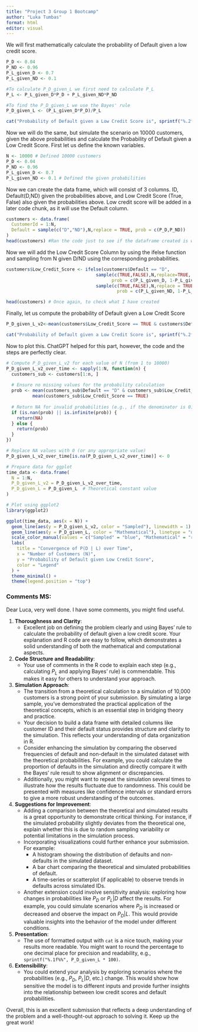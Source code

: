 ```yaml
---
title: "Project 3 Group 1 Bootcamp"
author: "Luka Tumbas"
format: html
editor: visual
---
```


We will first mathematically calculate the probability of Default given a low credit score.

```r
P_D <- 0.04
P_ND <- 0.96
P_L_given_D <- 0.7
P_L_given_ND <- 0.1

#To calculate P_D_given_L we first need to calculate P_L
P_L <- P_L_given_D*P_D + P_L_given_ND*P_ND

#To find the P_D_given_L we use the Bayes' rule
P_D_given_L <- (P_L_given_D*P_D)/P_L

cat("Probability of Default given a Low Credit Score is", sprintf("%.2f%%", P_D_given_L * 100), "\n")

```

Now we will do the same, but simulate the scenario on 10000 customers, given the above probabilities and calculate the Probability of Default given a Low Credit Score. First let us define the known variables.

```r
N <- 10000 # Defined 10000 customers
P_D <- 0.04
P_ND <- 0.96
P_L_given_D <- 0.7
P_L_given_ND <- 0.1 # Defined the given probabilities
```

Now we can create the data frame, which will consist of 3 columns. ID, Default(D,ND) given the probabilities above, and Low Credit Score (True, False) also given the probabilities above. Low credit score will be added in a later code chunk, as it will use the Default column.

```r
customers <- data.frame(
  CustomerId = 1:N,
  Default = sample(c("D","ND"),N,replace = TRUE, prob = c(P_D,P_ND))
)
head(customers) #Ran the code just to see if the dataframe created is what I wanted
```

Now we will add the Low Credit Score Column by using the ifelse function and sampling from N given D/ND using the corresponding probabilities.

```r
customers$Low_Credit_Score <- ifelse(customers$Default == "D",
                                  sample(c(TRUE,FALSE),N,replace=TRUE,
                                        prob = c(P_L_given_D, 1-P_L_given_D)),
                                  sample(c(TRUE,FALSE),N,replace = TRUE,
                                          prob = c(P_L_given_ND, 1-P_L_given_ND)))

head(customers) # Once again, to check what I have created
```

Finally, let us compute the probability of Default given a Low Credit Score

```r
P_D_given_L_v2<-mean(customers$Low_Credit_Score == TRUE & customers$Default == "D" )/mean(customers$Low_Credit_Score == TRUE)

cat("Probability of Default given a Low Credit Score is", sprintf("%.2f%%", P_D_given_L_v2 * 100), "\n")
```

Now to plot this. ChatGPT helped for this part, however, the code and the steps are perfectly clear.

```r
# Compute P_D_given_L_v2 for each value of N (from 1 to 10000)
P_D_given_L_v2_over_time <- sapply(1:N, function(n) {
  customers_sub <- customers[1:n, ]
  
  # Ensure no missing values for the probability calculation
  prob <- mean(customers_sub$Default == "D" & customers_sub$Low_Credit_Score == TRUE) /
          mean(customers_sub$Low_Credit_Score == TRUE)
  
  # Return NA for invalid probabilities (e.g., if the denominator is 0)
  if (is.nan(prob) || is.infinite(prob)) {
    return(NA)
  } else {
    return(prob)
  }
})

# Replace NA values with 0 (or any appropriate value)
P_D_given_L_v2_over_time[is.na(P_D_given_L_v2_over_time)] <- 0

# Prepare data for ggplot
time_data <- data.frame(
  N = 1:N,
  P_D_given_L_v2 = P_D_given_L_v2_over_time,
  P_D_given_L = P_D_given_L  # Theoretical constant value
)

# Plot using ggplot2
library(ggplot2)

ggplot(time_data, aes(x = N)) +
  geom_line(aes(y = P_D_given_L_v2, color = "Sampled"), linewidth = 1) +
  geom_line(aes(y = P_D_given_L, color = "Mathematical"), linetype = "dashed", linewidth = 1) +
  scale_color_manual(values = c("Sampled" = "blue", "Mathematical" = "red")) +
  labs(
    title = "Convergence of P(D | L) over Time",
    x = "Number of Customers (N)",
    y = "Probability of Default given Low Credit Score",
    color = "Legend"
  ) +
  theme_minimal() +
  theme(legend.position = "top")
```
### Comments MS:

Dear Luca, very well done. I have some comments, you might find useful.

1. **Thoroughness and Clarity**:
   - Excellent job on defining the problem clearly and using Bayes' rule to calculate the probability of default given a low credit score. Your explanation and R code are easy to follow, which demonstrates a solid understanding of both the mathematical and computational aspects.

2. **Code Structure and Readability**:
   - Your use of comments in the R code to explain each step (e.g., calculating $P_L$ and applying Bayes' rule) is commendable. This makes it easy for others to understand your approach.

3. **Simulation Approach**:
   - The transition from a theoretical calculation to a simulation of 10,000 customers is a strong point of your submission. By simulating a large sample, you’ve demonstrated the practical application of the theoretical concepts, which is an essential step in bridging theory and practice.
   - Your decision to build a data frame with detailed columns like customer ID and their default status provides structure and clarity to the simulation. This reflects your understanding of data organization in R.
   - Consider enhancing the simulation by comparing the observed frequencies of default and non-default in the simulated dataset with the theoretical probabilities. For example, you could calculate the proportion of defaults in the simulation and directly compare it with the Bayes' rule result to show alignment or discrepancies.
   - Additionally, you might want to repeat the simulation several times to illustrate how the results fluctuate due to randomness. This could be presented with measures like confidence intervals or standard errors to give a more robust understanding of the outcomes.

4. **Suggestions for Improvement**:
   - Adding a comparison between the theoretical and simulated results is a great opportunity to demonstrate critical thinking. For instance, if the simulated probability slightly deviates from the theoretical one, explain whether this is due to random sampling variability or potential limitations in the simulation process.
   - Incorporating visualizations could further enhance your submission. For example:
     - A histogram showing the distribution of defaults and non-defaults in the simulated dataset.
     - A bar chart comparing the theoretical and simulated probabilities of default.
     - A time-series or scatterplot (if applicable) to observe trends in defaults across simulated IDs.
   - Another extension could involve sensitivity analysis: exploring how changes in probabilities like $P_D$ or $P_L | D$ affect the results. For example, you could simulate scenarios where $P_D$ is increased or decreased and observe the impact on $P_D | L$. This would provide valuable insights into the behavior of the model under different conditions.

5. **Presentation**:
   - The use of formatted output with `cat` is a nice touch, making your results more readable. You might want to round the percentage to one decimal place for precision and readability, e.g., `sprintf("%.1f%%", P_D_given_L * 100)`.

6. **Extensibility**:
   - You could extend your analysis by exploring scenarios where the probabilities (e.g., $P_D$, $P_L | D$, etc.) change. This would show how sensitive the model is to different inputs and provide further insights into the relationship between low credit scores and default probabilities.

Overall, this is an excellent submission that reflects a deep understanding of the problem and a well-thought-out approach to solving it. Keep up the great work!
